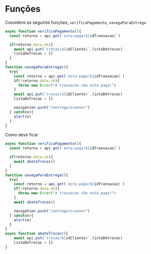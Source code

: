 # Funções

Considere as seguinte funções, `verificaPagamento`, `navegaParaEntrega`

```ts
async function verificaPagamento(){
  const retorno = api.get(`esta-pago/${idTransacao}`)

  if(retorno.data.ok){
	await api.put(`trocas/${idCliente}`,listaDetrocas)
	listaDeTrocas = []
  }
}
function navegaParaEntrega(){
  try{
    const retorno = api.get(`esta-pago/${idTransacao}`)
    if(!retorno.data.ok){
      throw new Error("A transacao não está paga!")
    }
	await api.put(`trocas/${idCliente}`,listaDetrocas)
	listaDeTrocas = []

    navigation.push("/entrega/scanner")
  } catch(e){
    alert(e)
  }
}
```

Como deve ficar

```ts
async function verificaPagamento(){
  const retorno = api.get(`esta-pago/${idTransacao}`)

  if(retorno.data.ok){
  	await abateTrocas()
  }
}
function navegaParaEntrega(){
  try{
    const retorno = api.get(`esta-pago/${idTransacao}`)
    if(!retorno.data.ok){
      throw new Error("A transacao não está paga!")
    }
    await abateTrocas()

    navigation.push("/entrega/scanner")
  } catch(e){
    alert(e)
  }
}
async function abateTrocas(){
	await api.put(`trocas/${idCliente}`,listaDetrocas)
	listaDeTrocas = []
}
```
